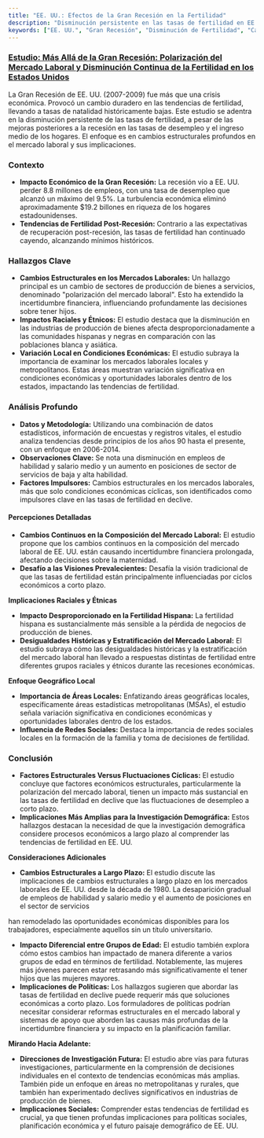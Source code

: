```yaml
---
title: "EE. UU.: Efectos de la Gran Recesión en la Fertilidad"
description: "Disminución persistente en las tasas de fertilidad en EE. UU. tras la Gran Recesión, enfocándose en cambios estructurales en los mercados laborales y sus impactos en comunidades raciales y étnicas."
keywords: ["EE. UU.", "Gran Recesión", "Disminución de Fertilidad", "Cambios en el Mercado Laboral", "Impactos Raciales y Étnicos", "Tendencias Económicas", "Investigación Demográfica", "Implicaciones de Políticas", "Factores Económicos Estructurales"]
---
```


### [Estudio: Más Allá de la Gran Recesión: Polarización del Mercado Laboral y Disminución Continua de la Fertilidad en los Estados Unidos](https://read.dukeupress.edu/demography/article/56/4/1463/168042/Beyond-the-Great-Recession-Labor-Market)

La Gran Recesión de EE. UU. (2007-2009) fue más que una crisis económica. Provocó un cambio duradero en las tendencias de fertilidad, llevando a tasas de natalidad históricamente bajas. Este estudio se adentra en la disminución persistente de las tasas de fertilidad, a pesar de las mejoras posteriores a la recesión en las tasas de desempleo y el ingreso medio de los hogares. El enfoque es en cambios estructurales profundos en el mercado laboral y sus implicaciones.

### **Contexto**

* **Impacto Económico de la Gran Recesión:** La recesión vio a EE. UU. perder 8.8 millones de empleos, con una tasa de desempleo que alcanzó un máximo del 9.5%. La turbulencia económica eliminó aproximadamente $19.2 billones en riqueza de los hogares estadounidenses.
* **Tendencias de Fertilidad Post-Recesión:** Contrario a las expectativas de recuperación post-recesión, las tasas de fertilidad han continuado cayendo, alcanzando mínimos históricos.

### **Hallazgos Clave**

* **Cambios Estructurales en los Mercados Laborales:** Un hallazgo principal es un cambio de sectores de producción de bienes a servicios, denominado "polarización del mercado laboral". Esto ha extendido la incertidumbre financiera, influenciando profundamente las decisiones sobre tener hijos.
* **Impactos Raciales y Étnicos:** El estudio destaca que la disminución en las industrias de producción de bienes afecta desproporcionadamente a las comunidades hispanas y negras en comparación con las poblaciones blanca y asiática.
* **Variación Local en Condiciones Económicas:** El estudio subraya la importancia de examinar los mercados laborales locales y metropolitanos. Estas áreas muestran variación significativa en condiciones económicas y oportunidades laborales dentro de los estados, impactando las tendencias de fertilidad.

### **Análisis Profundo**

* **Datos y Metodología:** Utilizando una combinación de datos estadísticos, información de encuestas y registros vitales, el estudio analiza tendencias desde principios de los años 90 hasta el presente, con un enfoque en 2006-2014.
* **Observaciones Clave:** Se nota una disminución en empleos de habilidad y salario medio y un aumento en posiciones de sector de servicios de baja y alta habilidad.
* **Factores Impulsores:** Cambios estructurales en los mercados laborales, más que solo condiciones económicas cíclicas, son identificados como impulsores clave en las tasas de fertilidad en declive.

#### **Percepciones Detalladas**

* **Cambios Continuos en la Composición del Mercado Laboral:** El estudio propone que los cambios continuos en la composición del mercado laboral de EE. UU. están causando incertidumbre financiera prolongada, afectando decisiones sobre la maternidad.
* **Desafío a las Visiones Prevalecientes:** Desafía la visión tradicional de que las tasas de fertilidad están principalmente influenciadas por ciclos económicos a corto plazo.

**Implicaciones Raciales y Étnicas**

* **Impacto Desproporcionado en la Fertilidad Hispana:** La fertilidad hispana es sustancialmente más sensible a la pérdida de negocios de producción de bienes.
* **Desigualdades Históricas y Estratificación del Mercado Laboral:** El estudio subraya cómo las desigualdades históricas y la estratificación del mercado laboral han llevado a respuestas distintas de fertilidad entre diferentes grupos raciales y étnicos durante las recesiones económicas.

**Enfoque Geográfico Local**

* **Importancia de Áreas Locales:** Enfatizando áreas geográficas locales, específicamente áreas estadísticas metropolitanas (MSAs), el estudio señala variación significativa en condiciones económicas y oportunidades laborales dentro de los estados.
* **Influencia de Redes Sociales:** Destaca la importancia de redes sociales locales en la formación de la familia y toma de decisiones de fertilidad.

### **Conclusión**

* **Factores Estructurales Versus Fluctuaciones Cíclicas:** El estudio concluye que factores económicos estructurales, particularmente la polarización del mercado laboral, tienen un impacto más sustancial en las tasas de fertilidad en declive que las fluctuaciones de desempleo a corto plazo.
* **Implicaciones Más Amplias para la Investigación Demográfica:** Estos hallazgos destacan la necesidad de que la investigación demográfica considere procesos económicos a largo plazo al comprender las tendencias de fertilidad en EE. UU.

**Consideraciones Adicionales**

* **Cambios Estructurales a Largo Plazo:** El estudio discute las implicaciones de cambios estructurales a largo plazo en los mercados laborales de EE. UU. desde la década de 1980. La desaparición gradual de empleos de habilidad y salario medio y el aumento de posiciones en el sector de servicios

 han remodelado las oportunidades económicas disponibles para los trabajadores, especialmente aquellos sin un título universitario.
* **Impacto Diferencial entre Grupos de Edad:** El estudio también explora cómo estos cambios han impactado de manera diferente a varios grupos de edad en términos de fertilidad. Notablemente, las mujeres más jóvenes parecen estar retrasando más significativamente el tener hijos que las mujeres mayores.
* **Implicaciones de Políticas:** Los hallazgos sugieren que abordar las tasas de fertilidad en declive puede requerir más que soluciones económicas a corto plazo. Los formuladores de políticas podrían necesitar considerar reformas estructurales en el mercado laboral y sistemas de apoyo que aborden las causas más profundas de la incertidumbre financiera y su impacto en la planificación familiar.

**Mirando Hacia Adelante:**

* **Direcciones de Investigación Futura:** El estudio abre vías para futuras investigaciones, particularmente en la comprensión de decisiones individuales en el contexto de tendencias económicas más amplias. También pide un enfoque en áreas no metropolitanas y rurales, que también han experimentado declives significativos en industrias de producción de bienes.
* **Implicaciones Sociales:** Comprender estas tendencias de fertilidad es crucial, ya que tienen profundas implicaciones para políticas sociales, planificación económica y el futuro paisaje demográfico de EE. UU.